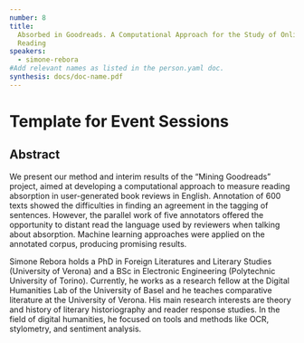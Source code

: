 ```yaml
---
number: 8
title:
  Absorbed in Goodreads. A Computational Approach for the Study of Online Social
  Reading
speakers:
  - simone-rebora
#Add relevant names as listed in the person.yaml doc.
synthesis: docs/doc-name.pdf
---
```


# Template for Event Sessions

## Abstract

We present our method and interim results of the “Mining Goodreads” project,
aimed at developing a computational approach to measure reading absorption in
user-generated book reviews in English. Annotation of 600 texts showed the
difficulties in finding an agreement in the tagging of sentences. However, the
parallel work of five annotators offered the opportunity to distant read the
language used by reviewers when talking about absorption. Machine learning
approaches were applied on the annotated corpus, producing promising results.

<Download download="docs/doc-name.pdf" />
<Speakers>
<Speaker speaker="simone-rebora">

Simone Rebora holds a PhD in Foreign Literatures and Literary Studies
(University of Verona) and a BSc in Electronic Engineering (Polytechnic
University of Torino). Currently, he works as a research fellow at the Digital
Humanities Lab of the University of Basel and he teaches comparative literature
at the University of Verona. His main research interests are theory and history
of literary historiography and reader response studies. In the field of digital
humanities, he focused on tools and methods like OCR, stylometry, and sentiment
analysis.

</Speaker>

</Speakers>
